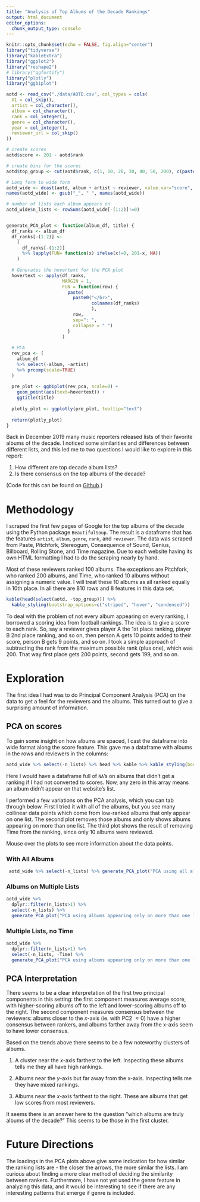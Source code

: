 ```yaml
---
title: "Analysis of Top Albums of the Decade Rankings"
output: html_document
editor_options: 
  chunk_output_type: console
---
```


```r
knitr::opts_chunk$set(echo = FALSE, fig.align="center")
library("tidyverse")
library("kableExtra")
library("ggplot2")
library("reshape2")
# library("ggfortify")
library("plotly")
library("ggbiplot")

aotd <- read_csv("./data/AOTD.csv", col_types = cols(
  X1 = col_skip(),
  artist = col_character(),
  album = col_character(),
  rank = col_integer(),
  genre = col_character(),
  year = col_integer(),
  reviewer_url = col_skip()
))
```

```r

# create scores
aotd$score <- 201 - aotd$rank

# create bins for the scores
aotd$top_group <- cut(aotd$rank, c(1, 10, 20, 30, 40, 50, 200), c(paste("Top", c(10, 20, 30, 40, 50)), "> 50"))

# Long form to wide form
aotd_wide <- dcast(aotd, album + artist ~ reviewer, value.var="score", fill=0)
names(aotd_wide) <- gsub("_", " ", names(aotd_wide))

# number of lists each album appears on
aotd_wide$n_lists <- rowSums(aotd_wide[-(1:2)]!=0)


generate_PCA_plot <- function(album_df, title) {
  df_ranks <- album_df
  df_ranks[-(1:2)] <-
    (
      df_ranks[-(1:2)]
      %>% lapply(FUN= function(x) ifelse(x!=0, 201-x, NA))
    )
  
  # Generates the hovertext for the PCA plot
  hovertext <- apply(df_ranks,
                     MARGIN = 1,
                     FUN = function(row) {
                       paste(
                         paste0("</br>", 
                                colnames(df_ranks)
                                ), 
                         row, 
                         sep=": ", 
                         collapse = " ") 
                       }
                     )
  
  # PCA
  rev_pca <- (
    album_df
    %>% select(-album, -artist)
    %>% prcomp(scale=TRUE)
  )
  
  pre_plot <- ggbiplot(rev_pca, scale=0) +
    geom_point(aes(text=hovertext)) +
    ggtitle(title)
  
  plotly_plot <- ggplotly(pre_plot, tooltip="text") 
  
  return(plotly_plot)
}

```

Back in December 2019 many music reporters released lists of their favorite albums of the decade.
I noticed some similarities and differences between different lists, and this led me to two 
questions I would like to explore in this report:

1. How different are top decade album lists?
2. Is there consensus on the top albums of the decade?

(Code for this can be found on [Github](https://github.com/awray3/albums2010-2019).)

# Methodology

I scraped the first few pages of Google for the top albums of the decade using the
Python package `BeautifulSoup`. The result is a dataframe that has the features 
`artist`, `album`, `genre`, `rank`, and `reviewer`. The data was scraped from 
Paste, Pitchfork, Stereogum, Consequence of Sound, Genius, Billboard, Rolling Stone,
and Time magazine. Due to each website having its own HTML formatting I had to do
the scraping nearly by hand.

Most of these reviewers ranked 100 albums. The exceptions are Pitchfork, who ranked 200 albums, and
Time, who ranked 10 albums without assigning a numeric value. I will treat these 10 albums
as all ranked equally in 10th place. In all there are 810 rows and 8 features in this data set.

```r

kable(head(select(aotd, -top_group))) %>%
  kable_styling(bootstrap_options=c("striped", "hover", "condensed"))

```

To deal with the problem of not every album appearing on every ranking, I borrowed
a scoring idea from football rankings. The idea is to give a score to each rank. 
So, say a reviewer gives player A the 1st place ranking, player B 2nd place ranking, and so on, 
then person A gets 10 points added to their score, person B gets 9 points, and so on. 
I took a simple approach of subtracting the rank from the maximum possible rank (plus one), which was 200. That way first place gets 200 points, second gets 199, and so on. 

# Exploration

The first idea I had was to do Principal Component Analysis (PCA) on the data
to get a feel for the reviewers and the albums. This turned out to give 
a surprising amount of information.


## PCA on scores {.tabset}

To gain some insight on how albums are spaced, I cast the dataframe into wide format along the score feature.
This gave me a dataframe with albums in the rows and reviewers in the columns:

```r
aotd_wide %>% select(-n_lists) %>% head %>% kable %>% kable_styling(bootstrap_options=c("striped", "hover", "condensed"))
```

Here I would have a dataframe full of `NA`'s on albums that didn't get a ranking if I had not converted to scores. Now, any zero in this array means an album didn't appear on that website's list.

I performed a few variations on the PCA analysis, which you can tab through below. 
First I tried it with all of the albums, but you see many collinear data points which come from
low-ranked albums that only appear on one list. 
The second plot removes those albums and only shows albums appearing on more than one list.
The third plot shows the result of removing Time from the ranking, since only
10 albums were reviewed.

Mouse over the plots to see more information about the data points.

### With All Albums

```r

 aotd_wide %>% select(-n_lists) %>% generate_PCA_plot("PCA using all albums")

```

### Albums on Multiple Lists

```r

aotd_wide %>%
  dplyr::filter(n_lists>1) %>%
  select(-n_lists) %>%
  generate_PCA_plot("PCA using albums appearing only on more than one list")

```

### Multiple Lists, no Time

```r

aotd_wide %>%
  dplyr::filter(n_lists>1) %>%
  select(-n_lists, -Time) %>%
  generate_PCA_plot("PCA using albums appearing only on more than one list, excluding Time Magazine")

```

## PCA Interpretation


There seems to be a clear interpretation of the first two principal components in this setting:
the first component measures average score, with higher-scoring albums off to the left
and lower-scoring albums off to the right.
The second component measures consensus between the reviewers:
albums closer to the $x$-axis (ie. with PC2 $\approx 0$) have a higher consensus between rankers,
and albums farther away from the x-axis seem to have lower consensus.

Based on the trends above there seems to be a few noteworthy clusters of albums.

1. A cluster near the $x$-axis farthest to the left. Inspecting these albums tells me they 
all have high rankings.

2. Albums near the $y$-axis but far away from the x-axis. Inspecting tells me they
have mixed rankings.

3. Albums near the $x$-axis farthest to the right. These are albums that get
low scores from most reviewers.

It seems there is an answer here to the question "which albums are truly albums of the decade?"
This seems to be those in the first cluster.

# Future Directions

The loadings in the PCA plots above give some indication for how similar the ranking lists
are - the closer the arrows, the more similar the lists. I am curious about
finding a more clear method of deciding the similarity between rankers.
Furthermore, I have not yet used the genre feature in analyzing this data, and it would be interesting to see if
there are any interesting patterns that emerge if genre is included.





